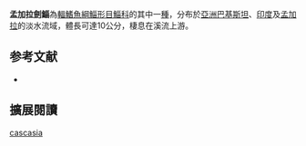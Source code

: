 {{Speciesbox 
| image = Sicamugil cascasia (BioTrek).jpg
| image_width = 250px
| image_caption = 孟加拉劍鯔
| status = LC
| status_system = IUCN3.1
| taxon = Sicamugil cascasia 
| authority =  [[弗朗西斯·布坎南-漢密爾頓|Hamilton]], 1822
| synonyms = *''Liza cascasia''<br /><small>Hamilton, 1822</small>
*''Mugil cascasia''<br /><small>Hamilton, 1822</small>
}}
'''孟加拉劍鯔'''為[[輻鰭魚綱|輻鰭魚綱]][[鯔形目|鯔形目]][[鯔科|鯔科]]的其中一[[種|種]]，分布於[[亞洲|亞洲]][[巴基斯坦|巴基斯坦]]、[[印度|印度]]及[[孟加拉|孟加拉]]的淡水流域，體長可達10公分，棲息在溪流上游。

== 参考文献 ==
{{reflist}}
*{{FishBase_species|genus=Sicamugill|species=cascasia|year=2012|month=7}}

== 擴展閱讀 == 
{{refbegin}}
{{wikispecies-inline|Sicamugil cascasia|孟加拉劍鯔}}
{{refend}}
{{Taxonbar|from=Q5628385}}

[[Category:劍鯔屬|cascasia]]